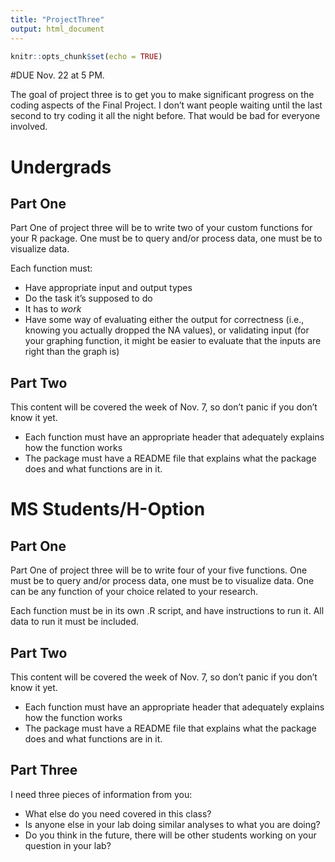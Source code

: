 ```yaml
---
title: "ProjectThree"
output: html_document
---
```


```r
knitr::opts_chunk$set(echo = TRUE)
```
#DUE Nov. 22 at 5 PM.

The goal of project three is to get you to make significant progress on the coding aspects of the Final Project. I don't want people waiting until the last second to try coding it all the night before. That would be bad for everyone involved.

# Undergrads

## Part One

Part One of project three will be to write two of your custom functions for your R package. One must be to query and/or process data, one must be to visualize data. 

Each function must: 
 
+ Have appropriate input and output types
+ Do the task it's supposed to do
+ It has to *work*
+ Have some way of evaluating either the output for correctness (i.e., knowing you actually dropped the NA values), or validating input (for your graphing function, it might be easier to evaluate that the inputs are right than the graph is)


## Part Two

This content will be covered the week of Nov. 7, so don't panic if you don't know it yet.

+ Each function must have an appropriate header that adequately explains how the function works
+ The package must have a README file that explains what the package does and what functions are in it.

# MS Students/H-Option

## Part One

Part One of project three will be to write four of your five functions. One must be to query and/or process data, one must be to visualize data. One can be any function of your choice related to your research.

Each function must be in its own .R script, and have instructions to run it. All data to run it must be included.

## Part Two

This content will be covered the week of Nov. 7, so don't panic if you don't know it yet.

+ Each function must have an appropriate header that adequately explains how the function works
+ The package must have a README file that explains what the package does and what functions are in it.

## Part Three

I need three pieces of information from you:

- What else do you need covered in this class?
- Is anyone else in your lab doing similar analyses to what you are doing?
- Do you think in the future, there will be other students working on your question in your lab?

